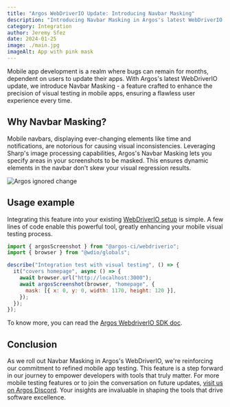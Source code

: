 ```yaml
---
title: "Argos WebDriverIO Update: Introducing Navbar Masking"
description: "Introducing Navbar Masking in Argos's latest WebDriverIO update. A concise solution for mobile visual testing, addressing the challenges of dynamic navbar elements. Enhance testing precision with ease."
category: Integration
author: Jeremy Sfez
date: 2024-01-25
image: ./main.jpg
imageAlt: App with pink mask
---
```


Mobile app development is a realm where bugs can remain for months, dependent on users to update their apps. With Argos's latest WebDriverIO update, we introduce Navbar Masking - a feature crafted to enhance the precision of visual testing in mobile apps, ensuring a flawless user experience every time.

<MainImage />

## Why Navbar Masking?

Mobile navbars, displaying ever-changing elements like time and notifications, are notorious for causing visual inconsistencies. Leveraging Sharp's image processing capabilities, Argos's Navbar Masking lets you specify areas in your screenshots to be masked. This ensures dynamic elements in the navbar don't skew your visual regression results.

![Argos ignored change](https://dev-to-uploads.s3.amazonaws.com/uploads/articles/9njpx7pc5wrup6zmuf8v.png)

## Usage example

Integrating this feature into your existing [WebDriverIO setup](https://argos-ci.com/docs/quickstart/webdriverio) is simple. A few lines of code enable this powerful tool, greatly enhancing your mobile visual testing process.

```js
import { argosScreenshot } from "@argos-ci/webdriverio";
import { browser } from "@wdio/globals";

describe("Integration test with visual testing", () => {
  it("covers homepage", async () => {
    await browser.url("http://localhost:3000");
    await argosScreenshot(browser, "homepage", {
      mask: [{ x: 0, y: 0, width: 1170, height: 120 }],
    });
  });
});
```

To know more, you can read the [Argos WebdriverIO SDK doc](https://argos-ci.com/docs/webdriverio).

## Conclusion

As we roll out Navbar Masking in Argos's WebDriverIO, we're reinforcing our commitment to refined mobile app testing. This feature is a step forward in our journey to empower developers with tools that truly matter. For more mobile testing features or to join the conversation on future updates, [visit us on Argos Discord](https://argos-ci.com/discord). Your insights are invaluable in shaping the tools that drive software excellence.

